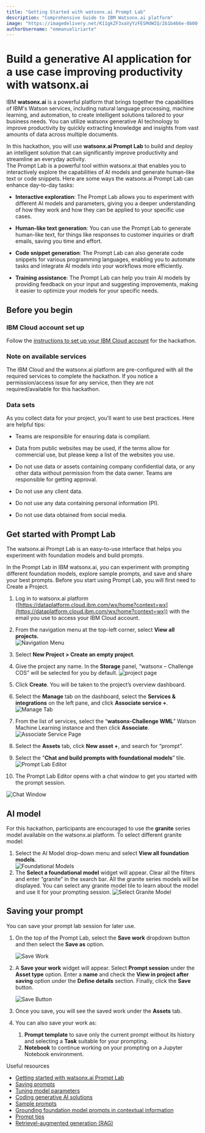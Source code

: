 ```yaml
---
title: "Getting Started with watsonx.ai Prompt Lab"
description: "Comprehensive Guide to IBM Watsonx.ai platform"
image: "https://imagedelivery.net/K11gkZF3xaVyYzFESMdWIQ/2b1b466e-0b00-4a98-b1fd-8fc34657ac00/full"
authorUsername: "emmanueliriarte"
---
```


# Build a generative AI application for a use case improving productivity with watsonx.ai

IBM **watsonx.ai** is a powerful platform that brings together the capabilities of IBM's Watson services, including natural language processing, machine learning, and automation, to create intelligent solutions tailored to your business needs. You can utilize watsonx generative AI technology to improve productivity by quickly extracting knowledge and insights from vast amounts of data across multiple documents.

In this hackathon, you will use **watsonx.ai Prompt Lab** to build and deploy an intelligent solution that can significantly improve productivity and streamline an everyday activity.   
The Prompt Lab is a powerful tool within watsonx.ai that enables you to interactively explore the capabilities of AI models and generate human-like text or code snippets. Here are some ways the watsonx.ai Prompt Lab can enhance day-to-day tasks:

* **Interactive exploration**: The Prompt Lab allows you to experiment with different AI models and parameters, giving you a deeper understanding of how they work and how they can be applied to your specific use cases.

* **Human-like text generation**: You can use the Prompt Lab to generate human-like text, for things like responses to customer inquiries or draft emails, saving you time and effort.

* **Code snippet generation**: The Prompt Lab can also generate code snippets for various programming languages, enabling you to automate tasks and integrate AI models into your workflows more efficiently.

* **Training assistance**: The Prompt Lab can help you train AI models by providing feedback on your input and suggesting improvements, making it easier to optimize your models for your specific needs.

## Before you begin

### **IBM Cloud account set up**  
Follow the [instructions to set up your IBM Cloud account](https://lablab-watsonx-hackathon-2024.s3.eu-es.cloud-object-storage.appdomain.cloud/lablab_watsonx_hackathon_ibm_cloud_setup.pdf) for the hackathon.  
### **Note on available services**  
The IBM Cloud and the watsonx.ai platform are pre-configured with all the required services to complete the hackathon. If you notice a permission/access issue for any service, then they are not required/available for this hackathon.  
### **Data sets**  
As you collect data for your project, you’ll want to use best practices. Here are helpful tips:

* Teams are responsible for ensuring data is compliant.

* Data from public websites may be used, if the terms allow for commercial use, but please keep a list of the websites you use.

* Do not use data or assets containing company confidential data, or any other data without permission from the data owner. Teams are responsible for getting approval.

* Do not use any client data.

* Do not use any data containing personal information (PI).

* Do not use data obtained from social media.

## Get started with Prompt Lab

The watsonx.ai Prompt Lab is an easy-to-use interface that helps you experiment with foundation models and build prompts.

In the Prompt Lab in IBM watsonx.ai, you can experiment with prompting different foundation models, explore sample prompts, and save and share your best prompts. Before you start using Prompt Lab, you will first need to Create a Project.

1. Log in to watsonx.ai platform ([https://dataplatform.cloud.ibm.com/wx/home?context=wx](https://dataplatform.cloud.ibm.com/wx/home?context=wx)) with the email you use to access your IBM Cloud account.  
2. From the navigation menu at the top-left corner, select **View all projects.**  
   <Img src="https://imagedelivery.net/K11gkZF3xaVyYzFESMdWIQ/70f96e93-27ff-4f12-5107-e639a2578b00/full" alt="Navigation Menu" caption="The Navigation Menu" />
3. Select **New Project > Create an empty project**.  
4. Give the project any name. In the **Storage** panel, “watsonx – Challenge COS” will be selected for you by default.
   <Img src="https://imagedelivery.net/K11gkZF3xaVyYzFESMdWIQ/5fecfa19-8031-44c9-2dca-fba8fe74a800/full" alt="project page" caption="The Project Page" />

5. Click **Create**. You will be taken to the project’s overview dashboard. 

6. Select the **Manage** tab on the dashboard, select the **Services & integrations** on the left pane, and click **Associate service +**.
   <Img src="https://imagedelivery.net/K11gkZF3xaVyYzFESMdWIQ/c30999a6-674f-4b24-6a95-ac053037d100/full" alt="Manage Tab" caption="The Manage Tab" />

7. From the list of services, select the “**watsonx-Challenge WML**” Watson Machine Learning instance and then click **Associate**.
   <Img src="https://imagedelivery.net/K11gkZF3xaVyYzFESMdWIQ/2e028c59-7e42-4bda-d117-3c48ebdcdf00/full" alt="Associate Service Page" caption="Associate Service Page" />

8. Select the **Assets** tab, click **New asset +**, and search for “prompt”.   
9. Select the “**Chat and build prompts with foundational models**” tile.
   <Img src="https://imagedelivery.net/K11gkZF3xaVyYzFESMdWIQ/3324859a-8fef-403c-d12e-82ab43c86000/full" alt="Prompt Lab Editor" caption="Prompt Lab Editor" />

10. The Prompt Lab Editor opens with a chat window to get you started with the prompt session. 
   <Img src="https://imagedelivery.net/K11gkZF3xaVyYzFESMdWIQ/eff29f83-f2a2-41c9-361a-9d52abf07200/full" alt="Chat Window" caption="Chat Window" />

## AI model  
For this hackathon, participants are encouraged to use the **granite** series model available on the watsonx.ai platform. To select different granite model:

1. Select the AI Model drop-down menu and select **View all foundation models**.  
   <Img src="https://imagedelivery.net/K11gkZF3xaVyYzFESMdWIQ/e8b93a34-0945-4f29-36c9-d9b9804e3b00/full" alt="Foundational Models" caption="View Foundational Models"/>
2. The **Select a foundational model** widget will appear. Clear all the filters and enter “granite” in the search bar. All the granite series models will be displayed. You can select any granite model tile to learn about the model and use it for your prompting session. 
   <Img src="https://imagedelivery.net/K11gkZF3xaVyYzFESMdWIQ/5599921e-594b-4582-d792-f3a480c7cd00/full" alt="Select Granite Model" caption="Select Granite Model" /> 

## Saving your prompt  
You can save your prompt lab session for later use.

1. On the top of the Prompt Lab, select the **Save work** dropdown button and then select the **Save as** option.

   <Img src="https://imagedelivery.net/K11gkZF3xaVyYzFESMdWIQ/2be4a5bb-63d3-4a65-0ad0-148400c2ad00/full" alt="Save Work" caption="Save Work" />

2. A **Save your work** widget will appear. Select **Prompt session** under the **Asset type** option. Enter a **name** and check the **View in project after saving** option under the **Define details** section. Finally, click the **Save** button.

   <Img src="https://imagedelivery.net/K11gkZF3xaVyYzFESMdWIQ/242831f7-7164-4a53-32d9-628f94987c00/full" alt="Save Button" caption="Save Button" />

3. Once you save, you will see the saved work under the **Assets** tab.  
4. You can also save your work as:  
   1. **Prompt template** to save only the current prompt without its history and selecting a **Task** suitable for your prompting.  
   2. **Notebook** to continue working on your prompting on a Jupyter Notebook environment.

Useful resources

* [Getting started with watsonx.ai Prompt Lab](https://www.ibm.com/docs/en/watsonx/saas?topic=solutions-prompt-lab)  
* [Saving prompts](https://www.ibm.com/docs/en/watsonx/saas?topic=lab-saving-prompts)  
* [Tuning model parameters](https://www.ibm.com/docs/en/watsonx/saas?topic=lab-model-parameters-prompting)  
* [Coding generative AI solutions](https://www.ibm.com/docs/en/watsonx/saas?topic=solutions-coding-generative-ai)  
* [Sample prompts](https://www.ibm.com/docs/en/watsonx/saas?topic=lab-sample-prompts)  
* [Grounding foundation model prompts in contextual information](https://www.ibm.com/docs/en/watsonx/saas?topic=lab-grounding-prompts-in-contextual-information)  
* [Prompt tips](https://www.ibm.com/docs/en/watsonx/saas?topic=lab-prompt-tips)  
* [Retrievel-augmented generation (RAG)](https://www.ibm.com/docs/en/watsonx/saas?topic=solutions-retrieval-augmented-generation)

